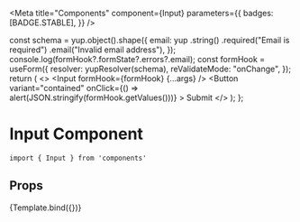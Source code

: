 
<Meta
  title="Components"
  component={Input}
  parameters={{
    badges: [BADGE.STABLE],
  }}
/>

  const schema = yup.object().shape({
    email: yup
      .string()
      .required("Email is required")
      .email("Invalid email address"),
  });
  console.log(formHook?.formState?.errors?.email);
  const formHook = useForm({
    resolver: yupResolver(schema),
    reValidateMode: "onChange",
  });
  return (
    <>
      <Input formHook={formHook} {...args} />
      <Button
        variant="contained"
        onClick={() => alert(JSON.stringify(formHook.getValues()))}
      >
        Submit
      </Button>
    </>
  );
};

# Input Component

```
import { Input } from 'components'
```

## Props

<ArgsTable of={Input} />

<Canvas>
  <Story
    name="Input"
    args={{
      formInputName: "email",
    }}
  >
    {Template.bind({})}
  </Story>
</Canvas>
